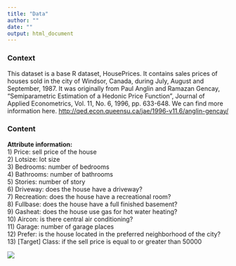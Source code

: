 ```yaml
---
title: "Data"
author: ""
date: ""
output: html_document
---
```



### Context

This dataset is a base R dataset, HousePrices. It contains sales prices of houses sold in the city of Windsor, Canada, during July, August and September, 1987. It was originally from Paul Anglin and Ramazan Gencay, "Semiparametric Estimation of a Hedonic Price Function", Journal of Applied Econometrics, Vol. 11, No. 6, 1996, pp. 633-648. We can find more information here. <http://qed.econ.queensu.ca/jae/1996-v11.6/anglin-gencay/>

### Content

**Attribute information:**  
1) Price: sell price of the house  
2) Lotsize: lot size  
3) Bedrooms: number of bedrooms  
4) Bathrooms: number of bathrooms  
5) Stories: number of story  
6) Driveway: does the house have a driveway?  
7) Recreation: does the house have a recreational room?  
8) Fullbase: does the house have a full finished basement?  
9) Gasheat: does the house use gas for hot water heating?  
10) Aircon: is there central air conditioning?  
11) Garage: number of garage places  
12) Prefer: is the house located in the preferred neighborhood of the city?  
13) [Target] Class: if the sell price is equal to or greater than 50000  
  


![](/Users/zichang/desktop/2.jpeg)